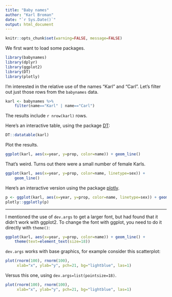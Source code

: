 ```yaml
---
title: "Baby names"
author: "Karl Broman"
date: "`r Sys.Date()`"
output: html_document
---
```


```r
knitr::opts_chunk$set(warning=FALSE, message=FALSE)
```

We first want to load some packages.

```r
library(babynames)
library(dplyr)
library(ggplot2)
library(DT)
library(plotly)
```

I'm interested in the relative use of the names "Karl" and "Carl". Let's filter out just those rows from the `babynames` data.

```r
karl <- babynames %>%
    filter(name=="Karl" | name=="Carl")
```

The results include `r nrow(karl)` rows.

Here's an interactive table, using the package [DT](https://github.com/rstudio/DT):

```r
DT::datatable(karl)
```

Plot the results.

```r
ggplot(karl, aes(x=year, y=prop, color=name)) + geom_line()

```

That's weird. Turns out there were a small number of female Karls.

```r
ggplot(karl, aes(x=year, y=prop, color=name, linetype=sex)) +
    geom_line()
```

Here's an interactive version using the package [plotly](https://plot.ly/r/).

```r
p <- ggplot(karl, aes(x=year, y=prop, color=name, linetype=sex)) + geom_line()
plotly::ggplotly(p)
```

---

I mentioned the use of `dev.args` to get a larger font, but had found
that it didn't work with ggplot2. To change the font with ggplot, you
need to do it directly with `theme()`:

```r
ggplot(karl, aes(x=year, y=prop, color=name)) + geom_line() +
    theme(text=element_text(size=18))

```

`dev.args` works with base graphics, for example consider this scatterplot:

```r
plot(rnorm(100), rnorm(100),
     xlab="x", ylab="y", pch=21, bg="lightblue", las=1)
```

Versus this one, using `dev.args=list(pointsize=18)`.

```r
plot(rnorm(100), rnorm(100),
     xlab="x", ylab="y", pch=21, bg="lightblue", las=1)
```
